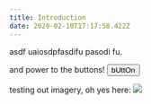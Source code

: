 ```yaml
---
title: Introduction
date: 2020-02-10T17:17:58.422Z
---
```

asdf uaiosdpfasdifu pasodi fu.

and power to the buttons! <Button variant="contained">bUttOn</Button>

testing out imagery, oh yes here:
<img src="/assets/reonomy-logo-blue.png" />
